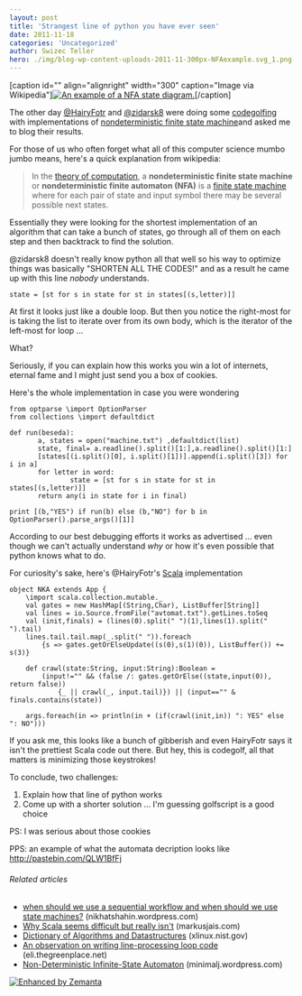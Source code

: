 ```yaml
---
layout: post
title: 'Strangest line of python you have ever seen'
date: 2011-11-18
categories: 'Uncategorized'
author: Swizec Teller
hero: ./img/blog-wp-content-uploads-2011-11-300px-NFAexample.svg_1.png
---
```

\[caption id="" align="alignright" width="300" caption="Image via Wikipedia"][![An example of a NFA state diagram.](./img/blog-wp-content-uploads-2011-11-300px-NFAexample.svg_1.png "An example of a NFA state diagram.")](http://commons.wikipedia.org/wiki/File:NFAexample.svg)\[/caption]



The other day [@HairyFotr](http://twitter.com/HairyFotr) and [@zidarsk8](http://twitter.com/zidarsk8) were doing some [codegolfing](http://en.wikipedia.org/wiki/Code_golf) with implementations of [nondeterministic finite state machine](http://en.wikipedia.org/wiki/Nondeterministic_finite-state_machine "Nondeterministic finite-state machine")and asked me to blog their results.



For those of us who often forget what all of this computer science mumbo jumbo means, here's a quick explanation from wikipedia:

> In the [theory of computation](http://en.wikipedia.org/wiki/Theory_of_computation "Theory of computation"), a **nondeterministic finite state machine** or **nondeterministic finite automaton (NFA)** is a [finite state machine](http://en.wikipedia.org/wiki/Finite_state_machine "Finite state machine") where for each pair of state and input symbol there may be several possible next states.

Essentially they were looking for the shortest implementation of an algorithm that can take a bunch of states, go through all of them on each step and then backtrack to find the solution.



@zidarsk8 doesn't really know python all that well so his way to optimize things was basically "SHORTEN ALL THE CODES!" and as a result he came up with this line _nobody_ understands.

```
state = [st for s in state for st in states[(s,letter)]]
```

At first it looks just like a double loop. But then you notice the right-most for is taking the list to iterate over from its own body, which is the iterator of the left-most for loop ...



What?



Seriously, if you can explain how this works you win a lot of internets, eternal fame and I might just send you a box of cookies.



Here's the whole implementation in case you were wondering

```
from optparse \import OptionParser
from collections \import defaultdict

def run(beseda):
       a, states = open("machine.txt") ,defaultdict(list)
       state, final= a.readline().split()[1:],a.readline().split()[1:]
       [states[(i.split()[0], i.split()[1])].append(i.split()[3]) for i in a]
       for letter in word:
               state = [st for s in state for st in states[(s,letter)]]
       return any(i in state for i in final)

print [(b,"YES") if run(b) else (b,"NO") for b in OptionParser().parse_args()[1]]
```

According to our best debugging efforts it works as advertised ... even though we can't actually understand _why_ or how it's even possible that python knows what to do.



For curiosity's sake, here's @HairyFotr's [Scala](http://www.scala-lang.org/ "Scala (programming language)") implementation

```
object NKA extends App {
    \import scala.collection.mutable._
    val gates = new HashMap[(String,Char), ListBuffer[String]]
    val lines = io.Source.fromFile("avtomat.txt").getLines.toSeq
    val (init,finals) = (lines(0).split(" ")(1),lines(1).split(" ").tail)
    lines.tail.tail.map(_.split(" ")).foreach 
        {s => gates.getOrElseUpdate((s(0),s(1)(0)), ListBuffer()) += s(3)}

    def crawl(state:String, input:String):Boolean = 
        (input!="" && (false /: gates.getOrElse((state,input(0)), return false))
            {_ || crawl(_, input.tail)}) || (input=="" & finals.contains(state))

    args.foreach(in => println(in + (if(crawl(init,in)) ": YES" else ": NO")))
```

If you ask me, this looks like a bunch of gibberish and even HairyFotr says it isn't the prettiest Scala code out there. But hey, this is codegolf, all that matters is minimizing those keystrokes!



To conclude, two challenges:

1. Explain how that line of python works
2. Come up with a shorter solution ... I'm guessing golfscript is a good choice

PS: I was serious about those cookies



PPS: an example of what the automata decription looks like <http://pastebin.com/QLW1BfFj>

###### Related articles

- [when should we use a sequential workflow and when should we use state machines?](http://nikhatshahin.wordpress.com/2011/11/13/when-should-we-use-a-sequential-workflow-and-when-should-we-use-state-machines/) (nikhatshahin.wordpress.com)
- [Why Scala seems difficult but really isn't](http://markusjais.com/why-scala-seems-difficult-but-reallyisnt/) (markusjais.com)
- [Dictionary of Algorithms and Datastructures](http://xlinux.nist.gov/dads//) (xlinux.nist.gov)
- [An observation on writing line-processing loop code](http://eli.thegreenplace.net/2011/10/28/an-observation-on-writing-line-processing-loop-code/) (eli.thegreenplace.net)
- [Non-Deterministic Infinite-State Automaton](http://minimalj.wordpress.com/2011/09/05/non-deterministic-infinite-state-automaton/) (minimalj.wordpress.com)

[![Enhanced by Zemanta](http://img.zemanta.com/zemified_e.png?x-id=7d434145-b98a-4e4d-894d-432c5ab1fdcc)](http://www.zemanta.com/ "Enhanced by Zemanta")